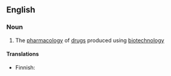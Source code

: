 ==English==

===Noun===
{{en-noun|-}}

# The [[pharmacology]] of [[drug]]s produced using [[biotechnology]]

====Translations====
{{trans-top|}}
* Finnish: {{t|fi|biofarmasia}}
{{trans-mid}}
{{trans-bottom}}